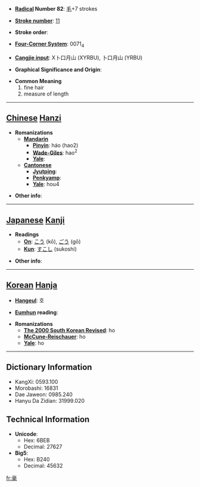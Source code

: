 * '''[[Wiktionary:Chinese radical index| Radical]] Number 82''': [[Wiktionary:Chinese radical index 毛|毛]]+7 strokes

* '''[[Wiktionary:Chinese total strokes index|Stroke number]]''': [[Wiktionary:Chinese total strokes index 11|11]]

* '''Stroke order''': 

* '''[[Wiktionary:Chinese four corner index|Four-Corner System]]''': 0071<sub>4</sub>

* '''[[Wiktionary:Chinese Cangjie index|Cangjie input]]''': X卜口月山 (XYRBU), 卜口月山 (YRBU)

* '''Graphical Significance and Origin''': 

* '''Common Meaning'''
*#fine hair
*# measure of length


----

== [[Chinese]] [[Hanzi]] ==

* '''Romanizations'''
** '''[[Mandarin]]'''
*** '''[[Pinyin]]''': háo (hao2)
*** '''[[Wade-Giles]]''': hao<sup>2</sup>
*** '''[[Yale]]''': 
** '''[[Cantonese]]'''
*** '''[[Jyutping]]''':
*** '''[[Penkyamp]]''': 
*** '''[[Yale]]''': hou4

* '''Other info''': 

----

== [[Japanese]] [[Kanji]] ==

* '''Readings'''
** '''[[On]]''': [[こう]] (kō), [[ごう]] (gō)
** '''[[Kun]]''': [[すこし]] (sukoshi)

* '''Other info''':  

----

== [[Korean]] [[Hanja]] ==

* '''[[Hangeul]]''': 호

* '''[[Eumhun]] reading''': 

* '''Romanizations'''
** '''[[The 2000 South Korean Revised Romanization|The 2000 South Korean Revised]]''': ho
** '''[[McCune-Reischauer]]''': ho
** '''[[Yale]]''': ho

----

== Dictionary Information ==

* KangXi: 0593.100
* Morobashi: 16831
* Dae Jaweon: 0985.240
* Hanyu Da Zidian: 31999.020

== Technical Information ==

* '''Unicode''':
** Hex: 6BEB
** Decimal: 27627
* '''Big5''':
** Hex: B240
** Decimal: 45632

[[fr:毫]]